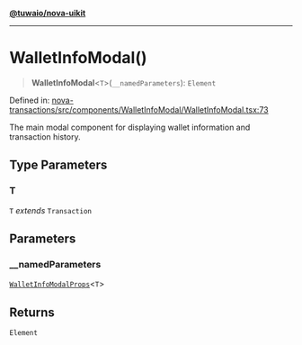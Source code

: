 [**@tuwaio/nova-uikit**](../../../README.md)

***

# WalletInfoModal()

> **WalletInfoModal**\<`T`\>(`__namedParameters`): `Element`

Defined in: [nova-transactions/src/components/WalletInfoModal/WalletInfoModal.tsx:73](https://github.com/TuwaIO/nova-uikit/blob/172b6800f9d613214bcbe97a7f32ec76da1d8f06/packages/nova-transactions/src/components/WalletInfoModal/WalletInfoModal.tsx#L73)

The main modal component for displaying wallet information and transaction history.

## Type Parameters

### T

`T` *extends* `Transaction`

## Parameters

### \_\_namedParameters

[`WalletInfoModalProps`](../type-aliases/WalletInfoModalProps.md)\<`T`\>

## Returns

`Element`
